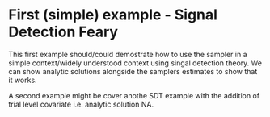 # First (simple) example - Signal Detection Feary

This first example should/could demostrate how to use the sampler in a simple context/widely understood context using singal detection theory.  We can show analytic solutions alongside the samplers estimates to show that it works.

A second example might be cover anothe SDT example with the addition of trial level covariate i.e. analytic solution NA.


